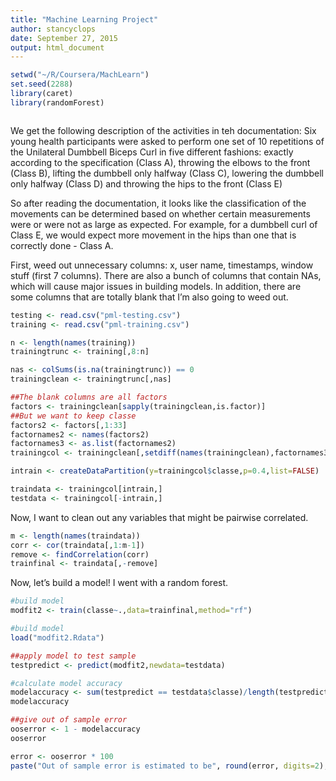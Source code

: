 ```yaml
---
title: "Machine Learning Project"
author: stancyclops
date: September 27, 2015
output: html_document
---
```


```r
setwd("~/R/Coursera/MachLearn")
set.seed(2288)
library(caret)
library(randomForest)



```

We get the following description of the activities in teh documentation:
Six young health participants were asked to perform one set of 10 repetitions of the Unilateral Dumbbell Biceps Curl in five different fashions: exactly according to the specification (Class A), throwing the elbows to the front (Class B), lifting the dumbbell only halfway (Class C), lowering the dumbbell only halfway (Class D) and throwing the hips to the front (Class E)

So after reading the documentation, it looks like the classification of the movements can be determined based on whether certain measurements were or were not as large as expected. For example, for a dumbbell curl of Class E, we would expect more movement in the hips than one that is correctly done - Class A.

First, weed out unnecessary columns: x, user name, timestamps, window stuff (first 7 columns). There are also a bunch of columns that contain NAs, which will cause major issues in building models. In addition, there are some columns that are totally blank that I'm also going to weed out.

```r
testing <- read.csv("pml-testing.csv")
training <- read.csv("pml-training.csv")
```

```r

n <- length(names(training))
trainingtrunc <- training[,8:n]

nas <- colSums(is.na(trainingtrunc)) == 0
trainingclean <- trainingtrunc[,nas]

##The blank columns are all factors
factors <- trainingclean[sapply(trainingclean,is.factor)]
##But we want to keep classe
factors2 <- factors[,1:33]
factornames2 <- names(factors2)
factornames3 <- as.list(factornames2)
trainingcol <- trainingclean[,setdiff(names(trainingclean),factornames3)]

intrain <- createDataPartition(y=trainingcol$classe,p=0.4,list=FALSE)

traindata <- trainingcol[intrain,]
testdata <- trainingcol[-intrain,]

```

Now, I want to clean out any variables that might be pairwise correlated.

```r

m <- length(names(traindata))
corr <- cor(traindata[,1:m-1])
remove <- findCorrelation(corr)
trainfinal <- traindata[,-remove]

```

Now, let's build a model! I went with a random forest.

```r
#build model
modfit2 <- train(classe~.,data=trainfinal,method="rf")
```

```r
#build model
load("modfit2.Rdata")
```

```r

##apply model to test sample
testpredict <- predict(modfit2,newdata=testdata)

#calculate model accuracy
modelaccuracy <- sum(testpredict == testdata$classe)/length(testpredict)
modelaccuracy

##give out of sample error
ooserror <- 1 - modelaccuracy
ooserror

```

```r
error <- ooserror * 100
paste("Out of sample error is estimated to be", round(error, digits=2), "%")

```